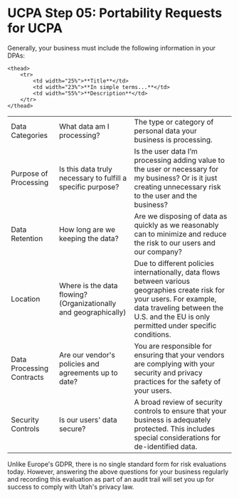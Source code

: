 
# UCPA Step 05: Portability Requests for UCPA


Generally, your business must include the following information in your DPAs:

<table>

    <thead>
        <tr>
            <td width="25%">**Title**</td>
            <td width="23%">**In simple terms...**</td>
            <td width="55%">**Description**</td>
        </tr>
    </thead>

<tr> 

<td> Data Categories </td>

<td> What data am I processing? </td>

<td> The type or category of personal data your business is processing. </td>

</tr>

<tr> 

<td> Purpose of Processing </td>

<td> Is this data truly necessary to fulfill a specific purpose? </td>

<td> Is the user data I’m processing adding value to the user or necessary for my business? Or is it just creating unnecessary risk to the user and the business? </td>

</tr>

<tr>
<td> Data Retention </td>
<td> How long are we keeping the data? </td>
<td> Are we disposing of data as quickly as we reasonably can to minimize and reduce the risk to our users and our company? </td>

</tr>

<tr> 
<td> Location </td>
<td> Where is the data flowing? (Organizationally and geographically) </td>
<td> Due to different policies internationally, data flows between various geographies create risk for your users. For example, data traveling between the U.S. and the EU is only permitted under specific conditions. </td>

</tr>

<tr> 

<td>Data Processing Contracts </td>
<td>Are our vendor's policies and agreements up to date? </td>
<td>You are responsible for ensuring that your vendors are complying with your security and privacy practices for the safety of your users. </td>


</tr>

<tr>
<td> Security Controls </td>
<td> Is our users' data secure? </td>
<td> A broad review of security controls to ensure that your business is adequately protected. This includes special considerations for de-identified data. </td>

</tr>
</table>

Unlike Europe's GDPR, there is no single standard form for risk evaluations today. However, answering the above questions for your business regularly and recording this evaluation as part of an audit trail will set you up for success to comply with Utah's privacy law.
